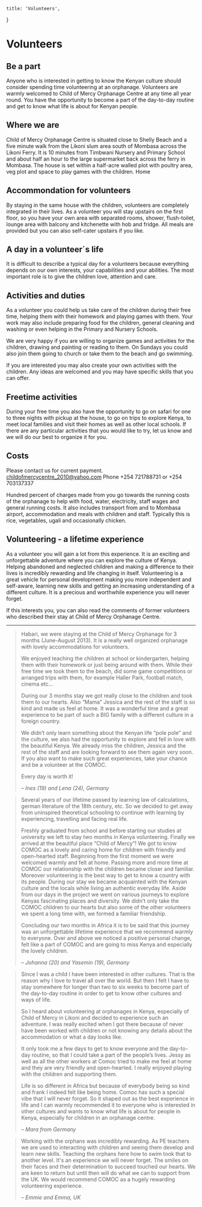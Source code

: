 
	title: 'Volunteers',
}

# Volunteers

## Be a part

Anyone who is interested in getting to know the Kenyan culture should consider spending time volunteering at an orphanage. Volunteers are warmly welcomed to Child of Mercy Orphanage Centre at any time all year round. You have the opportunity to become a part of the day-to-day routine and get to know what life is about for Kenyan people.

## Where we are

Child of Mercy Orphanage Centre is situated close to Shelly Beach and a five minute walk from the Likoni slum area south of Mombasa across the Likoni Ferry. It is 10 minutes from Timbwani Nursery and Primary School and about half an hour to the large supermarket back across the ferry in Mombasa. The house is set within a half-acre walled plot with poultry area, veg plot and space to play games with the children.
Home

<Polaroid
	filename="home.jpg"
	alt="Home"
	w={840}
	h={680}
	rotation="left"
/>


## Accommondation for volunteers

By staying in the same house with the children, volunteers are completely integrated in their lives. As a volunteer you will stay upstairs on the first floor, so you have your own area with separated rooms, shower, flush-toilet, lounge area with balcony and kitchenette with hob and fridge. All meals are provided but you can also self-cater upstairs if you like.


## A day in a volunteer´s life

It is difficult to describe a typical day for a volunteers because everything depends on our own interests, your capabilities and your abilities. The most important role is to give the children love, attention and care.


## Activities and duties

As a volunteer you could help us take care of the children during their free time, helping them with their homework and playing games with them. Your work may also include preparing food for the children, general cleaning and washing or even helping in the Primary and Nursery Schools.

We are very happy if you are willing to organize games and activities for the children, drawing and painting or reading to them. On Sundays you could also join them going to church or take them to the beach and go swimming.

If you are interested you may also create your own activities with the children. Any ideas are welcomed and you may have specific skills that you can offer.


## Freetime activities

During your free time you also have the opportunity to go on safari for one to three nights with pickup at the house, to go on trips to explore Kenya, to meet local families and visit their homes as well as other local schools. If there are any particular activities that you would like to try, let us know and we will do our best to organize it for you.

<Polaroid
	filename="volunteers.jpg"
	alt="Volunteers"
	w={840}
	h={680}
	rotation="right"
/>


## Costs

Please contact us for current payment.
childofmercycentre_2010@yahoo.com
Phone +254 721788731 or +254 703137337

Hundred percent of charges made from you go towards the running costs of the orphanage to help with food, water, electricity, staff wages and general running costs. It also includes transport from and to Mombasa airport, accommodation and meals with children and staff. Typically this is rice, vegetables, ugali and occasionally chicken.

<Polaroid
	filename="volunteers-area.jpg"
	alt="Volunteers Area"
	w={840}
	h={680}
	rotation="left"
/>


## Volunteering - a lifetime experience

As a volunteer you will gain a lot from this experience. It is an exciting and unforgettable adventure where you can explore the culture of Kenya. Helping abandoned and neglected children and making a difference to their lives is incredibly rewarding and life changing in itself. Volunteering is a great vehicle for personal development making you more independent and self-aware, learning new skills and getting an increasing understanding of a different culture. It is a precious and worthwhile experience you will never forget.

If this interests you, you can also read the comments of former volunteers who described their stay at Child of Mercy Orphanage Centre.


<hr />


<div className="md:flex items-center -mx-48 mb-20">
<div className="w-2/3 pr-24 text-base">

> Habari, we were staying at the Child of Mercy Orphanage for 3 months (June-August 2013). It is a really well organized orphanage with lovely accommodations for volunteers.
>
> We enjoyed teaching the children at school or kindergarten, helping them with their homework or just being around with them. While their free time we took them to the beach, did some game competitions or arranged trips with them, for example Haller Park, football match, cinema etc...
>
> During our 3 months stay we got really close to the children and took them to our hearts. Also “Mama” Jessica and the rest of the staff is so kind and made us feel at home. It was a wonderful time and a great experience to be part of such a BIG family with a different culture in a foreign country.
>
> We didn’t only learn something about the Kenyan life “pole pole” and the culture, we also had the opportunity to explore and fell in love with the beautiful Kenya. We already miss the children, Jessica and the rest of the staff and are looking forward to see them again very soon. If you also want to make such great experiences, take your chance and be a volunteer at the COMOC.
>
> Every day is worth it!
>
> – <cite>Ines (19) and Lena (24), Germany</cite>

</div>
<Polaroid
	filename="volunteers-lena-and-ines.jpg"
	alt="Volunteers Lena and Ines"
	w={840}
	h={680}
	rotation="right"
/>
</div>



<div className="md:flex items-center -mx-48 mb-20">
<Polaroid
	filename="volunteers-johanna-yasemin.jpg"
	alt="Volunteers Johanna and Yasemin"
	w={840}
	h={680}
	rotation="left"
/>
<div className="w-2/3 pl-24 text-base">

> Several years of our lifetime passed by learning law of calculations, german literature of the 18th century, etc. So we decided to get away from uninspired theoretical schooling to continue with learning by experiencing, travelling and facing real life.
>
> Freshly graduated from school and before starting our studies at university we left to stay two months in Kenya volunteering. Finally we arrived at the beautiful place “Child of Mercy”! We got to know COMOC as a lovely and caring home for children with friendly and open-hearted staff. Beginning from the first moment we were welcomed warmly and felt at home. Passing more and more time at COMOC our relationship with the children became closer and familiar. Moreover volunteering is the best way to get to know a country with its people. During our stay we became acquainted with the Kenyan culture and the locals while living an authentic everyday life. Aside from our days in the project we went on various journeys to explore Kenyas fascinating places and diversity. We didn’t only take the COMOC children to our hearts but also some of the other volunteers we spent a long time with, we formed a familiar friendship.
>
> Concluding our two months in Africa it is to be said that this journey was an unforgettable lifetime experience that we recommend warmly to everyone. Over and above we noticed a positive personal change, felt like a part of COMOC and are going to miss Kenya and especially the lovely children.
>
> – <cite>Johanna (20) and Yasemin (19), Germany</cite>

</div>
</div>


<div className="md:flex items-center -mx-48 mb-20">
<div className="w-2/3 pr-24 text-base">

> Since I was a child I have been interested in other cultures. That is the reason why I love to travel all over the world. But then I felt I have to stay somewhere for longer than two to six weeks to become part of the day-to-day routine in order to get to know other cultures and ways of life.
>
> So I heard about volunteering at orphanages in Kenya, especially of Child of Mercy in Likoni and decided to experience such an adventure. I was really excited when I got there because of never have been worked with children or not knowing any details about the accommodation or what a day looks like.
>
> It only took me a few days to get to know everyone and the day-to-day routine, so that I could take a part of the people’s lives. Jessy as well as all the other workers at Comoc tried to make me feel at home and they are very friendly and open-hearted. I really enjoyed playing with the children and supporting them.
>
> Life is so different in Africa but because of everybody being so kind and frank I indeed felt like being home. Comoc has such a special vibe that I will never forget. So it shaped out as the best experience in life and I can warmly recommended it to everyone who is interested in other cultures and wants to know what life is about for people in Kenya, especially for children in an orphanage centre.
>
> – <cite>Mara from Germany</cite>

</div>
<Polaroid
	filename="volunteers-mara.jpg"
	alt="Volunteer Mara"
	w={840}
	h={680}
	rotation="right"
/>
</div>



<div className="md:flex items-center -mx-48 mb-20">
<Polaroid
	filename="volunteers-emmie-and-emma.jpg"
	alt="Volunteers Emmie and Emma"
	w={840}
	h={680}
	rotation="left"
/>
<div className="w-2/3 pl-24 text-base">

> Working with the orphans was incredibly rewarding. As PE teachers we are used to interacting with children and seeing them develop and learn new skills. Teaching the orphans here how to swim took that to another level. It's an experience we will never forget. The smiles on their faces and their determination to succeed touched our hearts. We are keen to return but until then will do what we can to support from the UK. We would recommend COMOC as a hugely rewarding volunteering experience.
>
> – <cite>Emmie and Emma, UK</cite>

</div>
</div>


